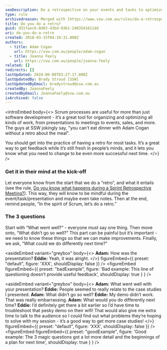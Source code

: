 ```yaml
---
seoDescription: Do a retrospective on your events and tasks to optimize future success with fresh feedback and improved processes.
type: rule
archivedreason: Merged with [https://www.ssw.com.au/rules/do-a-retrospective](/rules/do-a-retrospective)
title: Do you do a retro?
guid: d31faec6-0d03-43bd-9361-2483541611dd
uri: do-you-do-a-retro
created: 2018-03-15T04:19:31.000Z
authors:
  - title: Adam Cogan
    url: https://ssw.com.au/people/adam-cogan
  - title: Joanna Feely
    url: https://ssw.com.au/people/joanna-feely
related: []
redirects: []
lastUpdated: 2024-06-08T03:27:17.000Z
lastUpdatedBy: Brady Stroud [SSW]
lastUpdatedByEmail: bradystroud@ssw.com.au
createdBy: JoannaFeely
createdByEmail: JoannaFeely@ssw.com.au
isArchived: false
---
```


<introEmbed
  body={<>
Scrum processes are useful for more than just software development - it’s a great tool for organizing and optimizing all kinds of work, from presentations to meetings to events, sales, and more. The guys at SSW jokingly say, "you can't eat dinner with Adam Cogan without a retro about the meal".

You should get into the practice of having a retro for most tasks. It’s a great way to get feedback while it’s still fresh in people’s minds, and it lets you know what you need to change to be even more successful next time.
  </>}
/>
### Get it in their mind at the kick-off

Let everyone know from the start that we do a “retro”, and what it entails (see the rule, [Do you know what happens during a Sprint Retrospective Meeting?](/do-you-know-what-happens-at-a-sprint-retrospective-meeting)). This way, they will know to be mindful during the event/task/presentation and maybe even take notes.
Then at the end, remind people, “In the spirit of Scrum, let’s do a retro.”

### The 3 questions

Start with “What went well?” - everyone must say one thing.
Then move onto, “What didn’t go so well?” This part can be painful but it’s important - we need to know these things so that we can make improvements.
Finally, we ask, “What could we do differently next time?”

<asideEmbed
  variant="greybox"
  body={<>
    **Adam:** How was the presentation?
**Eddie:** Yeah, it was alright.
  </>}
  figureEmbed={{
    preset: "default",
    figure: 'XXX',
    shouldDisplay: false
  }}
/>
<figureEmbed figureEmbed={{
  preset: "badExample",
  figure: 'Bad example: This line of questioning doesn’t provide useful feedback',
  shouldDisplay: true
} } />


<asideEmbed
  variant="greybox"
  body={<>
    **Adam:** What went well with your presentation?
**Eddie:** People seemed to really relate to the case studies I presented.
**Adam:** What didn’t go so well?
**Eddie:** My demo didn’t work. That was really embarrassing.
**Adam:** What would you do differently next time?
**Eddie:** I’d definitely get there a bit earlier so I’d have time to troubleshoot that pesky demo on their wifi! That would also give me extra time to talk to the audience so I could find out what problems they’re hoping to solve with my session - it’s a good way to get more case studies!
  </>}
  figureEmbed={{
    preset: "default",
    figure: 'XXX',
    shouldDisplay: false
  }}
/>
<figureEmbed figureEmbed={{
  preset: "goodExample",
  figure: 'Good example: The 3 magic questions got a lot more detail and the beginnings of a plan for next time',
  shouldDisplay: true
} } />
